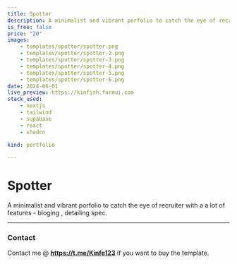 ```yaml
---
title: Spotter 
description: A minimalist and vibrant porfolio to catch the eye of recruiter with a a lot of features - bloging , detailing spec and so on.
is_free: false
price: "20"
images: 
    - templates/spotter/spotter.png
    - templates/spotter/spotter-2.png
    - templates/spotter/spotter-3.png
    - templates/spotter/spotter-4.png
    - templates/spotter/spotter-5.png
    - templates/spotter/spotter-6.png
date: 2024-06-01
live_preview: https://kinfish.farmui.com
stack_used: 
    - nextjs 
    - tailwind
    - supabase
    - react
    - shadcn

kind: portfolio

---
```

# Spotter 
 
A minimalist and vibrant porfolio to catch the eye of recruiter with a a lot of features - bloging , detailing spec.


----

### Contact
Contact me @  **https://t.me/Kinfe123** if you want to buy the template.